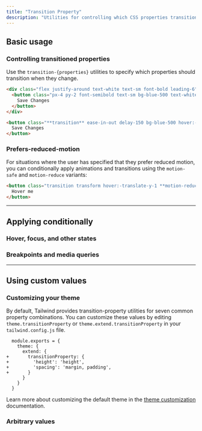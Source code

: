 ```yaml
---
title: "Transition Property"
description: "Utilities for controlling which CSS properties transition."
---
```




## Basic usage

### Controlling transitioned properties

Use the `transition-{properties}` utilities to specify which properties should transition when they change.

```html {{ example: { hint: 'Hover the button to see the expected behaviour' } }}
<div class="flex justify-around text-white text-sm font-bold leading-6">
  <button class="px-4 py-2 font-semibold text-sm bg-blue-500 text-white rounded-md shadow-sm hover:-translate-y-1 hover:scale-110 hover:bg-indigo-500 ease-in-out delay-150 duration-300">
    Save Changes
  </button>
</div>
```

```html
<button class="**transition** ease-in-out delay-150 bg-blue-500 hover:-translate-y-1 hover:scale-110 hover:bg-indigo-500 duration-300 ...">
  Save Changes
</button>
```

### Prefers-reduced-motion

For situations where the user has specified that they prefer reduced motion, you can conditionally apply animations and transitions using the `motion-safe` and `motion-reduce` variants:

```html
<button class="transition transform hover:-translate-y-1 **motion-reduce:transition-none motion-reduce:hover:transform-none** ...">
  Hover me
</button>
```

---

## <Heading ignore>Applying conditionally</Heading>

### <Heading ignore>Hover, focus, and other states</Heading>

<HoverFocusAndOtherStates featuredClass="transition-all" />

### <Heading ignore>Breakpoints and media queries</Heading>

<BreakpointsAndMediaQueries featuredClass="transition-all" />

---

## Using custom values

### Customizing your theme

By default, Tailwind provides transition-property utilities for seven common property combinations. You can customize these values by editing `theme.transitionProperty` or `theme.extend.transitionProperty` in your `tailwind.config.js` file.

```diff-js {{ filename: 'tailwind.config.js' }}
  module.exports = {
    theme: {
      extend: {
+       transitionProperty: {
+         'height': 'height',
+         'spacing': 'margin, padding',
+       }
      }
    }
  }
```

Learn more about customizing the default theme in the [theme customization](/docs/theme#customizing-the-default-theme) documentation.

### Arbitrary values

<ArbitraryValues property="transition-property" featuredClass="transition-[height]" />
